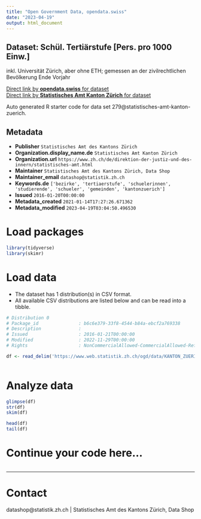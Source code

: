 ```yaml
---
title: "Open Government Data, opendata.swiss"
date: "2023-04-19"
output: html_document
---
```


## Dataset: Schül. Tertiärstufe [Pers. pro 1000 Einw.]

inkl. Universität Zürich, aber ohne ETH; gemessen an der zivilrechtlichen Bevölkerung Ende Vorjahr

[Direct link by **opendata.swiss** for dataset](https://opendata.swiss/de/dataset/schul-tertiarstufe-pers-pro-1000-einw)<br>
[Direct link by **Statistisches Amt Kanton Zürich** for dataset](https://www.zh.ch/de/politik-staat/gemeinden/gemeindeportraet.html)

Auto generated R starter code for data set 279@statistisches-amt-kanton-zuerich.

## Metadata

- **Publisher** `Statistisches Amt des Kantons Zürich`
- **Organization.display_name.de** `Statistisches Amt Kanton Zürich`
- **Organization.url** `https://www.zh.ch/de/direktion-der-justiz-und-des-innern/statistisches-amt.html`
- **Maintainer** `Statistisches Amt des Kantons Zürich, Data Shop`
- **Maintainer_email** `datashop@statistik.zh.ch`
- **Keywords.de** `['bezirke', 'tertiaerstufe', 'schuelerinnen', 'studierende', 'schueler', 'gemeinden', 'kantonzuerich']`
- **Issued** `2016-01-20T00:00:00`
- **Metadata_created** `2021-01-14T17:27:26.671362`
- **Metadata_modified** `2023-04-19T03:04:50.496530`


# Load packages

```r

library(tidyverse)
library(skimr)

```

# Load data

-   The dataset has 1 distribution(s) in CSV format.
-   All available CSV distributions are listed below and can be read into a tibble.

```r

# Distribution 0
# Package_id               : b6c6e379-33f8-4544-b84a-ebcf2a769338
# Description              : 
# Issued                   : 2016-01-21T00:00:00
# Modified                 : 2022-11-29T00:00:00
# Rights                   : NonCommercialAllowed-CommercialAllowed-ReferenceRequired

df <- read_delim('https://www.web.statistik.zh.ch/ogd/data/KANTON_ZUERICH_466.csv')



```

# Analyze data

```r

glimpse(df)
str(df)
skim(df)

head(df)
tail(df)

```

# Continue your code here...

```r

```

------------------------------------------------------------------------

# Contact

datashop@statistik.zh.ch | Statistisches Amt des Kantons Zürich, Data Shop
